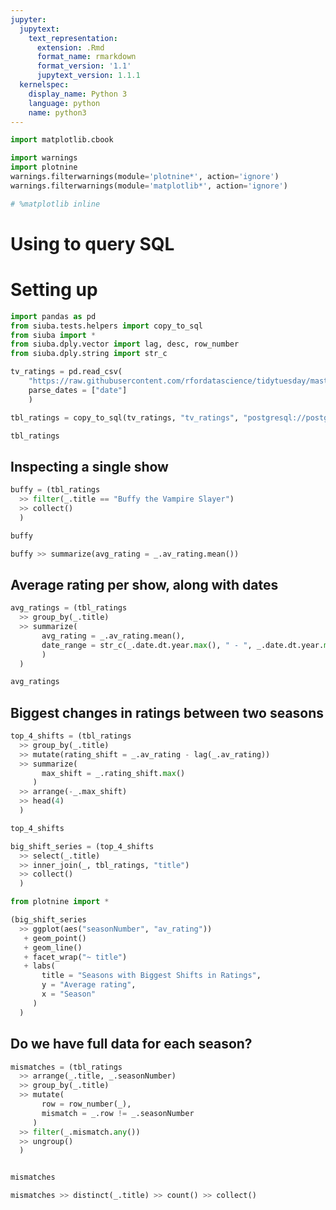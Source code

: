 ```yaml
---
jupyter:
  jupytext:
    text_representation:
      extension: .Rmd
      format_name: rmarkdown
      format_version: '1.1'
      jupytext_version: 1.1.1
  kernelspec:
    display_name: Python 3
    language: python
    name: python3
---
```


```python
import matplotlib.cbook

import warnings
import plotnine
warnings.filterwarnings(module='plotnine*', action='ignore')
warnings.filterwarnings(module='matplotlib*', action='ignore')

# %matplotlib inline
```

# Using to query SQL


# Setting up

```python
import pandas as pd
from siuba.tests.helpers import copy_to_sql
from siuba import *
from siuba.dply.vector import lag, desc, row_number
from siuba.dply.string import str_c

tv_ratings = pd.read_csv(
    "https://raw.githubusercontent.com/rfordatascience/tidytuesday/master/data/2019/2019-01-08/IMDb_Economist_tv_ratings.csv",
    parse_dates = ["date"]
    )

```

```python
tbl_ratings = copy_to_sql(tv_ratings, "tv_ratings", "postgresql://postgres:@localhost:5433/postgres")

```

```python
tbl_ratings

```

## Inspecting a single show

```python
buffy = (tbl_ratings
  >> filter(_.title == "Buffy the Vampire Slayer")
  >> collect()
  )

buffy
```

```python
buffy >> summarize(avg_rating = _.av_rating.mean())
```

## Average rating per show, along with dates

```python
avg_ratings = (tbl_ratings 
  >> group_by(_.title)
  >> summarize(
       avg_rating = _.av_rating.mean(),
       date_range = str_c(_.date.dt.year.max(), " - ", _.date.dt.year.min())
       )
  )

avg_ratings
```

## Biggest changes in ratings between two seasons

```python
top_4_shifts = (tbl_ratings
  >> group_by(_.title)
  >> mutate(rating_shift = _.av_rating - lag(_.av_rating))
  >> summarize(
       max_shift = _.rating_shift.max()
     )
  >> arrange(-_.max_shift)
  >> head(4)
  )

top_4_shifts
```

```python
big_shift_series = (top_4_shifts
  >> select(_.title)
  >> inner_join(_, tbl_ratings, "title")
  >> collect()
  )

from plotnine import *

(big_shift_series
  >> ggplot(aes("seasonNumber", "av_rating"))
   + geom_point()
   + geom_line()
   + facet_wrap("~ title")
   + labs(
       title = "Seasons with Biggest Shifts in Ratings",
       y = "Average rating",
       x = "Season"
     )
  )
```

## Do we have full data for each season?

```python
mismatches = (tbl_ratings
  >> arrange(_.title, _.seasonNumber)
  >> group_by(_.title)
  >> mutate(
       row = row_number(_),
       mismatch = _.row != _.seasonNumber
     )
  >> filter(_.mismatch.any())
  >> ungroup()
  )


mismatches
```

```python
mismatches >> distinct(_.title) >> count() >> collect()
```
